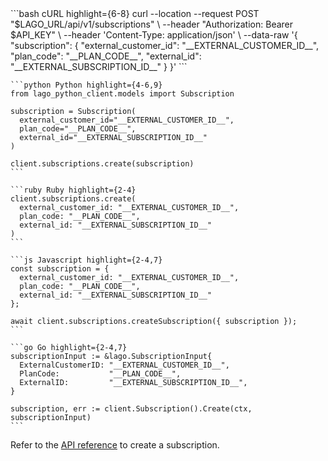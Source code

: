 <CodeGroup>
    ```bash cURL highlight={6-8}
    curl --location --request POST "$LAGO_URL/api/v1/subscriptions" \
      --header "Authorization: Bearer $API_KEY" \
      --header 'Content-Type: application/json' \
      --data-raw '{
        "subscription": {
          "external_customer_id": "__EXTERNAL_CUSTOMER_ID__",
          "plan_code": "__PLAN_CODE__",
          "external_id": "__EXTERNAL_SUBSCRIPTION_ID__"
        }
      }'
    ```

    ```python Python highlight={4-6,9}
    from lago_python_client.models import Subscription

    subscription = Subscription(
      external_customer_id="__EXTERNAL_CUSTOMER_ID__",
      plan_code="__PLAN_CODE__",
      external_id="__EXTERNAL_SUBSCRIPTION_ID__"
    )

    client.subscriptions.create(subscription)
    ```

    ```ruby Ruby highlight={2-4}
    client.subscriptions.create(
      external_customer_id: "__EXTERNAL_CUSTOMER_ID__",
      plan_code: "__PLAN_CODE__",
      external_id: "__EXTERNAL_SUBSCRIPTION_ID__"
    )
    ```

    ```js Javascript highlight={2-4,7}
    const subscription = {
      external_customer_id: "__EXTERNAL_CUSTOMER_ID__",
      plan_code: "__PLAN_CODE__",
      external_id: "__EXTERNAL_SUBSCRIPTION_ID__"
    };

    await client.subscriptions.createSubscription({ subscription });
    ```

    ```go Go highlight={2-4,7}
    subscriptionInput := &lago.SubscriptionInput{
      ExternalCustomerID: "__EXTERNAL_CUSTOMER_ID__",
      PlanCode:           "__PLAN_CODE__",
      ExternalID:         "__EXTERNAL_SUBSCRIPTION_ID__",
    }

    subscription, err := client.Subscription().Create(ctx, subscriptionInput)
    ```
</CodeGroup>

Refer to the [API reference](/api-reference/subscriptions/assign-plan) to create a subscription.